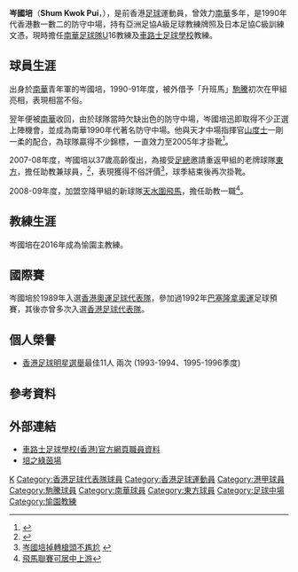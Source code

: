 {{noteTA
|G1=足球
}}
{{Football manager infobox
| playername = 岑國培
| fullname = 岑國培
| image = Shum Kwok Pui.jpg
| nickname = 岑培
| dateofbirth = {{birth date and age|1970|8|11}}
| cityofbirth = 
| countryofbirth      = [[香港|香港]]
| currentclub         = 已退役
| position            = 防守中場
| youthyears          = 1986–1990
| youthclubs          = [[南華足球隊|南華]]
| years               = 1990–1991<br>1991–2005<br>2007–2008
| clubs               = [[宏輝駒騰|駒騰]]<br>[[南華足球隊|南華]]<br>[[東方足球隊|東方]]
| caps(goals)         = 15場 (2球) <br> ?場 (?球) <br> ?場 (?球)
| nationalyears       = 1989–1991<br>199x–199x
| nationalteam        = [[香港奧運足球代表隊|香港U23]]<br>[[香港足球代表隊|香港]]
| nationalcaps(goals) = ?場 (?球) <br> ?場 (?球)
| manageryears        = 2007–2008<br>2008–
| managerclubs        = [[東方足球隊|東方]]助教<br>[[天水圍飛馬|天水圍飛馬]]助教<br>[[愉園體育會|愉園]]
}}

'''岑國培'''（'''Shum Kwok Pui'''，{{bd|1970年|8月11日}}），是前香港[[足球|足球]]運動員，曾效力[[南華足球隊|南華]]多年，是1990年代香港數一數二的防守中場，持有亞洲足協A級足球教練牌照及日本足協C級訓練文憑，現時擔任[[南華足球隊|南華足球隊]]U16教練及[[車路士足球學校|車路士足球學校]]教練。

==球員生涯==
出身於[[南華足球隊|南華]]青年軍的岑國培，1990-91年度，被外借予「升班馬」[[宏輝駒騰|駒騰]]初次在甲組亮相，表現相當不俗。

翌年便被[[南華足球隊|南華]]收回，由於球隊當時欠缺出色的防守中場，岑國培迅即取得不少正選上陣機會，並成為南華1990年代著名防守中場。他與天才中場指揮官[[山度士_(足球運動員)|山度士]]一剛一柔的配合，為球隊贏得不少錦標，一直效力至2005年才掛靴<ref>{{Cite web |url=http://paper.wenweipo.com/2005/06/14/SP0506140003.htm |title=丘建威岑國培離南華 |access-date=2009-06-08 |archive-url=https://web.archive.org/web/20190219134955/http://paper.wenweipo.com/2005/06/14/SP0506140003.htm |archive-date=2019-02-19 |dead-url=yes }}</ref>。

2007-08年度，岑國培以37歲高齡復出，為接受[[香港足球總會|足總]]邀請重返甲組的老牌球隊[[東方足球隊|東方]]，擔任助教兼球員，<ref>{{Cite web |url=http://paper.wenweipo.com/2007/08/14/SP0708140028.htm |title=東方組巴西兵團征甲組 |access-date=2009-06-08 |archive-date=2021-06-24 |archive-url=https://web.archive.org/web/20210624013847/http://paper.wenweipo.com/2007/08/14/SP0708140028.htm |dead-url=no }}</ref>，表現獲得不俗評價<ref>[http://www.takungpao.com/news/07/09/22/WF-798858.htm 岑國培掉轉槍頭不尷尬] {{webarchive|url=https://web.archive.org/web/20080122125226/http://www.takungpao.com/news/07/09/22/WF-798858.htm |date=2008-01-22 }}</ref>，球季結束後再次掛靴。

2008-09年度，加盟空降甲組的新球隊[[天水圍飛馬|天水圍飛馬]]，擔任助教一職<ref>[http://www.takungpao.com.hk/news/08/07/07/WF-929229.htm 飛馬聯賽可居中上游]{{dead link|date=2017年12月 |bot=InternetArchiveBot |fix-attempted=yes }}</ref>。

==教練生涯==
岑國培在2016年成為愉園主教練。

==國際賽==
岑國培於1989年入選[[香港奧運足球代表隊|香港奧運足球代表隊]]，參加過1992年[[巴塞隆拿奧運|巴塞隆拿奧運]]足球預賽，其後亦曾多次入選[[香港足球代表隊|香港足球代表隊]]。

==個人榮譽==
* [[香港足球明星選舉|香港足球明星選舉]]最佳11人 兩次 (1993-1994、1995-1996季度)

==參考資料==
<div class="references-small">
<references/>
</div>

==外部連結==
* [https://chelseafchk.com/index.php?route=catalog/introduction 車路士足球學校(香港)官方網頁職員資料] {{Wayback|url=https://chelseafchk.com/index.php?route=catalog%2Fintroduction |date=20200914095410 }}
* [https://web.archive.org/web/20021010184826/http://hk.geocities.com/shumkp16/ 培之綠茵場]

{{DEFAULTSORT:Shum Kwok Pui}} 
[[Category:岑姓|K]]
[[Category:香港足球代表隊球員|Category:香港足球代表隊球員]]
[[Category:香港足球運動員|Category:香港足球運動員]]
[[Category:港甲球員|Category:港甲球員]]
[[Category:駒騰球員|Category:駒騰球員]] 
[[Category:南華球員|Category:南華球員]]
[[Category:東方球員|Category:東方球員]]
[[Category:足球中場|Category:足球中場]]
[[Category:愉園教練|Category:愉園教練]]